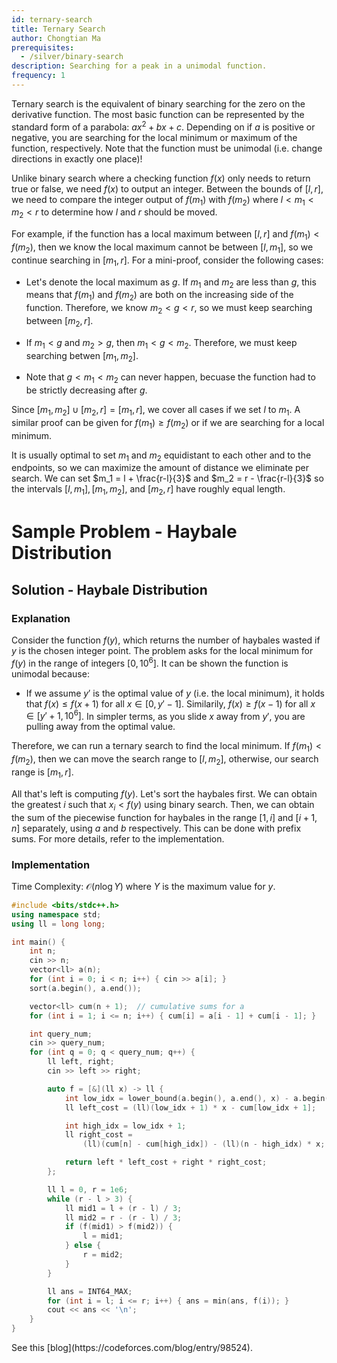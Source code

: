 ```yaml
---
id: ternary-search
title: Ternary Search
author: Chongtian Ma
prerequisites:
  - /silver/binary-search
description: Searching for a peak in a unimodal function.
frequency: 1
---
```


<Resources>
	<Resource
		source="CP-Algorithms"
		title="Ternary Search"
		url="https://cp-algorithms.com/num_methods/ternary_search.html"
		starred
	/>
</Resources>

Ternary search is the equivalent of binary searching for the zero on the
derivative function. The most basic function can be represented by the standard
form of a parabola: $ax^2+bx+c$. Depending on if $a$ is positive or negative,
you are searching for the local minimum or maximum of the function,
respectively. Note that the function must be unimodal (i.e. change directions in exactly one place)!

Unlike binary search where a checking function $f(x)$ only needs to return true
or false, we need $f(x)$ to output an integer. Between the bounds of $[l, r]$,
we need to compare the integer output of $f(m_1)$ with $f(m_2)$ where
$l < m_1 < m_2 < r$ to determine how $l$ and $r$ should be moved.

For example, if the function has a local maximum between $[l, r]$ and
$f(m_1) < f(m_2)$, then we know the local maximum cannot be between $[l, m_1]$,
so we continue searching in $[m_1, r]$. For a mini-proof, consider the following
cases:

- Let's denote the local maximum as $g$. If $m_1$ and $m_2$ are less than $g$,
  this means that $f(m_1)$ and $f(m_2)$ are both on the increasing side of the
  function. Therefore, we know $m_2 < g < r$, so we must keep searching between
  $[m_2, r]$.

- If $m_1 < g$ and $m_2 > g$, then $m_1 < g < m_2$. Therefore, we must keep
  searching betwen $[m_1, m_2]$.

- Note that $g < m_1 < m_2$ can never happen, becuase the function had to be
  strictly decreasing after $g$.

Since $[m_1, m_2] \cup [m_2, r] = [m_1, r]$, we cover all cases if we set $l$ to
$m_1$. A similar proof can be given for $f(m_1) \geq f(m_2)$ or if we are
searching for a local minimum.

It is usually optimal to set $m_1$ and $m_2$ equidistant to each other and to
the endpoints, so we can maximize the amount of distance we eliminate per
search. We can set $m_1 = l + \frac{r-l}{3}$ and $m_2 = r - \frac{r-l}{3}$ so
the intervals $[l, m_1], [m_1, m_2],$ and $[m_2,r]$ have roughly equal length.

# Sample Problem - Haybale Distribution

<FocusProblem problem="sample" />

## Solution - Haybale Distribution

### Explanation

Consider the function $f(y)$, which returns the number of haybales wasted if $y$
is the chosen integer point. The problem asks for the local minimum for $f(y)$
in the range of integers $[0, 10^6]$. It can be shown the function is unimodal
because:

- If we assume $y'$ is the optimal value of $y$ (i.e. the local minimum), it
  holds that $f(x) \leq f(x+1)$ for all $x \in [0, y'-1]$. Similarily,
  $f(x) \geq f(x-1)$ for all $x \in [y'+1, 10^6]$. In simpler terms, as you
  slide $x$ away from $y'$, you are pulling away from the optimal value.

Therefore, we can run a ternary search to find the local minimum. If
$f(m_1) < f(m_2)$, then we can move the search range to $[l, m_2]$, otherwise,
our search range is $[m_1, r]$.

All that's left is computing $f(y)$. Let's sort the haybales first. We can
obtain the greatest $i$ such that $x_i < f(y)$ using binary search. Then, we can
obtain the sum of the piecewise function for haybales in the range $[1, i]$ and
$[i+1, n]$ separately, using $a$ and $b$ respectively. This can be done with
prefix sums. For more details, refer to the implementation.

### Implementation

Time Complexity: $\mathcal{O}(n \log Y)$ where $Y$ is the maximum value for $y$.

<LanguageSection>

<CPPSection>

```cpp
#include <bits/stdc++.h>
using namespace std;
using ll = long long;

int main() {
	int n;
	cin >> n;
	vector<ll> a(n);
	for (int i = 0; i < n; i++) { cin >> a[i]; }
	sort(a.begin(), a.end());

	vector<ll> cum(n + 1);  // cumulative sums for a
	for (int i = 1; i <= n; i++) { cum[i] = a[i - 1] + cum[i - 1]; }

	int query_num;
	cin >> query_num;
	for (int q = 0; q < query_num; q++) {
		ll left, right;
		cin >> left >> right;

		auto f = [&](ll x) -> ll {
			int low_idx = lower_bound(a.begin(), a.end(), x) - a.begin() - 1;
			ll left_cost = (ll)(low_idx + 1) * x - cum[low_idx + 1];

			int high_idx = low_idx + 1;
			ll right_cost =
			    (ll)(cum[n] - cum[high_idx]) - (ll)(n - high_idx) * x;

			return left * left_cost + right * right_cost;
		};

		ll l = 0, r = 1e6;
		while (r - l > 3) {
			ll mid1 = l + (r - l) / 3;
			ll mid2 = r - (r - l) / 3;
			if (f(mid1) > f(mid2)) {
				l = mid1;
			} else {
				r = mid2;
			}
		}

		ll ans = INT64_MAX;
		for (int i = l; i <= r; i++) { ans = min(ans, f(i)); }
		cout << ans << '\n';
	}
}
```

</CPPSection>

</LanguageSection>

<Problems problems="probs" />

<Optional title="Multidimensional Ternary Search">
See this [blog](https://codeforces.com/blog/entry/98524).
</Optional>
